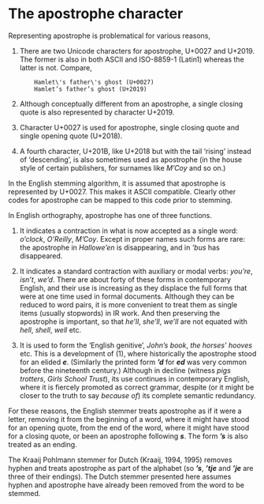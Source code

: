 # The apostrophe character {#sec-apostrophe}

Representing apostrophe is problematical for various reasons,

1.  There are two Unicode characters for apostrophe, U+0027 and U+2019. The former is also in both ASCII and ISO-8859-1 (Latin1) whereas the latter is not. Compare,
    
            Hamlet\'s father\'s ghost (U+0027)
            Hamlet’s father’s ghost (U+2019)
    
2.  Although conceptually different from an apostrophe, a single closing quote is also represented by character U+2019.
    
3.  Character U+0027 is used for apostrophe, single closing quote and single opening quote (U+2018).
    
4.  A fourth character, U+201B, like U+2018 but with the tail ‘rising’ instead of ‘descending’, is also sometimes used as apostrophe (in the house style of certain publishers, for surnames like _M’Coy_ and so on.)
    

In the English stemming algorithm, it is assumed that apostrophe is represented by U+0027. This makes it ASCII compatible. Clearly other codes for apostrophe can be mapped to this code prior to stemming.

In English orthography, apostrophe has one of three functions.

1.  It indicates a contraction in what is now accepted as a single word: _o’clock_, _O’Reilly_, _M’Coy_. Except in proper names such forms are rare: the apostrophe in _Hallowe’en_ is disappearing, and in _’bus_ has disappeared.
    
2.  It indicates a standard contraction with auxiliary or modal verbs: _you’re_, _isn’t_, _we’d_. There are about forty of these forms in contemporary English, and their use is increasing as they displace the full forms that were at one time used in formal documents. Although they can be reduced to word pairs, it is more convenient to treat them as single items (usually stopwords) in IR work. And then preserving the apostrophe is important, so that _he’ll_, _she’ll_, _we’ll_ are not equated with _hell_, _shell_, _well_ etc.
    
3.  It is used to form the ‘English genitive’, _John's book_, _the horses’ hooves_ etc. This is a development of (1), where historically the apostrophe stood for an elided **_e_**. (Similarly the printed form **_’d_** for **_ed_** was very common before the nineteenth century.) Although in decline (witness _pigs trotters_, _Girls School Trust_), its use continues in contemporary English, where it is fiercely promoted as correct grammar, despite (or it might be closer to the truth to say _because of_) its complete semantic redundancy.
    

For these reasons, the English stemmer treats apostrophe as if it were a letter, removing it from the beginning of a word, where it might have stood for an opening quote, from the end of the word, where it might have stood for a closing quote, or been an apostrophe following **_s_**. The form **_’s_** is also treated as an ending.

The Kraaij Pohlmann stemmer for Dutch (Kraaij, 1994, 1995) removes hyphen and treats apostrophe as part of the alphabet (so **_’s_**, **_’tje_** and **_’je_** are three of their endings). The Dutch stemmer presented here assumes hyphen and apostrophe have already been removed from the word to be stemmed.